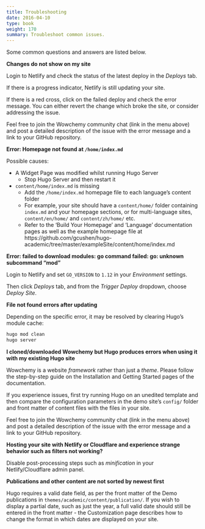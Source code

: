 ```yaml
---
title: Troubleshooting
date: 2016-04-10
type: book
weight: 170
summary: Troubleshoot common issues.
---
```


Some common questions and answers are listed below.

**Changes do not show on my site**

Login to Netlify and check the status of the latest deploy in the _Deploys_ tab.

If there is a progress indicator, Netlify is still updating your site.

If there is a red cross, click on the failed deploy and check the error message. You can either revert the change which broke the site, or consider addressing the issue.

Feel free to join the Wowchemy community chat (link in the menu above) and post a detailed description of the issue with the error message and a link to your GitHub repository.

**Error: Homepage not found at `/home/index.md`**

Possible causes:

- A Widget Page was modified whilst running Hugo Server
  - Stop Hugo Server and then restart it
- `content/home/index.md` is missing
  - Add the `/home/index.md` homepage file to each language's content folder
  - For example, your site should have a `content/home/` folder containing `index.md` and your homepage sections, or for multi-language sites, `content/en/home/` and `content/zh/home/` etc.
  - Refer to the 'Build Your Homepage' and 'Language' documentation pages as well as the example homepage file at https://github.com/gcushen/hugo-academic/tree/master/exampleSite/content/home/index.md

**Error: failed to download modules: go command failed: go: unknown subcommand "mod"**

Login to Netlify and set `GO_VERSION` to `1.12` in your _Environment_ settings.

Then click _Deploys_ tab, and from the _Trigger Deploy_ dropdown, choose _Deploy Site_.

**File not found errors after updating**

Depending on the specific error, it may be resolved by clearing Hugo's module cache:

```sh
hugo mod clean
hugo server
```

**I cloned/downloaded Wowchemy but Hugo produces errors when using it with my existing Hugo site**

Wowchemy is a website *framework* rather than just a *theme*. Please follow the step-by-step guide on the Installation and Getting Started pages of the documentation.
 
If you experience issues, first try running Hugo on an unedited template and then compare the configuration parameters in the demo site's `config/` folder and front matter of content files with the files in your site.

Feel free to join the Wowchemy community chat (link in the menu above) and post a detailed description of the issue with the error message and a link to your GitHub repository.

**Hosting your site with Netlify or Cloudflare and experience strange behavior such as filters not working?**

Disable post-processing steps such as *minification* in your Netlify/Cloudflare admin panel.

**Publications and other content are not sorted by newest first**

Hugo requires a valid date field, as per the front matter of the Demo publications in `themes/academic/content/publication/`. If you wish to display a partial date, such as just the year, a full valid date should still be entered in the front matter - the Customization page describes how to change the format in which dates are displayed on your site.
